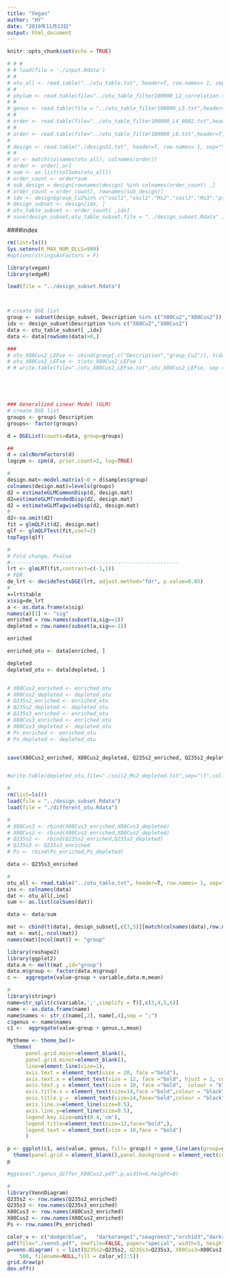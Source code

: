 ---
title: "Vegan"
author: "HY"
date: "2019年11月13日"
output: html_document
---

```{r setup, include=FALSE}
knitr::opts_chunk$set(echo = TRUE)
```


```{r }

# # #
# # load(file = './input.Rdata')
# #
# otu_all <- read.table("../otu_table.txt", header=T, row.names= 1, sep="\t")
# #
# phylum <- read.table(file="../otu_table_filter100000_L2_correlation.txt",header=T,row.names=1,sep="\t")
# #
# genus <- read.table(file = "../otu_table_filter100000_L5.txt",header=T, row.names=1, sep="\t")
# #
# order <- read.table(file="../otu_table_filter100000_L4_0802.txt",header=T,row.names=1,sep="\t")
# #
# order <- read.table(file="../otu_table_filter100000_L6.txt",header=T,row.names=1,sep="\t")
# 
# design <- read.table("./design31.txt", header=T, row.names= 1, sep="\t")
# #
# or <- match(colnames(otu_all), colnames(order)) 
# order <- order[,or]
# sum <- as.list(colSums(otu_all))  
# order_count <- order*sum 
# sub_design = design[rownames(design) %in% colnames(order_count) ,] 
# order_count = order_count[, rownames(sub_design)]
# idx <- design$group_Cu2%in% c("soil1","soil2","Ms2","soil3","Ms3","ps3","p3")
# design_subset <- design[idx, ]
# otu_table_subset <- order_count[ ,idx]
# save(design_subset,otu_table_subset,file = "../design_subset.Rdata" )

```

####index

```{r echo=TRUE, warning=TRUE}

rm(list=ls())
Sys.setenv(R_MAX_NUM_DLLS=999)
#options(stringsAsFactors = F)  

library(vegan)
library(edgeR)

load(file = "../design_subset.Rdata")



# create DGE list
group <- subset(design_subset, Description %in% c("X80Cu2","X80Cus2"))
idx <- design_subset$Description %in% c("X80Cu2","X80Cus2")
data <- otu_table_subset[ ,idx]  
data <- data[rowSums(data)>0,]

###
# otu_X80Cus2_LEFse <- cbind(group[,c("Description","group_Cu2")], t(data)[match(row.names(group),colnames(data)), ])
# otu_X80Cus2_LEFse <- t(otu_X80Cus2_LEFse )
# # write.table(file="./otu_X80Cus2_LEFse.txt",otu_X80Cus2_LEFse, sep = "\t" )





### Generalized Linear Model (GLM)
# create DGE list
groups <- group$ Description
groups<- factor(groups)

d = DGEList(counts=data, group=groups)

##
d = calcNormFactors(d)
logcpm <- cpm(d, prior.count=2, log=TRUE)

# 
design.mat<-model.matrix(~0 + d$samples$group)
colnames(design.mat)=levels(groups)
d2 = estimateGLMCommonDisp(d, design.mat)
d2=estimateGLMTrendedDisp(d2, design.mat)
d2 = estimateGLMTagwiseDisp(d2, design.mat)
#
d2<-na.omit(d2)
fit = glmQLFit(d2, design.mat)
qlf <- glmQLFTest(fit,coef=2)
topTags(qlf)

# 
# Fold change, Pvalue
#-------------------------------------------------------
lrt <- glmLRT(fit,contrast=c(-1,1))
# FDR
de_lrt <- decideTestsDGE(lrt, adjust.method="fdr", p.value=0.05)
# 
x=lrt$table
x$sig=de_lrt
a <- as.data.frame(x$sig)
names(a)[1] <- "sig"
enriched = row.names(subset(a,sig==1))
depleted = row.names(subset(a,sig==-1))

enriched

enriched_otu <- data[enriched, ]

depleted
depleted_otu <- data[depleted, ]


# X80Cus2_enriched <- enriched_otu
# X80Cus2_depleted <- depleted_otu
# Q235s2_enriched <- enriched_otu
# Q235s2_depleted <- depleted_otu
# Q235s3_enriched <- enriched_otu
# X80Cus3_enriched <- enriched_otu
# X80Cus3_depleted <- depleted_otu
# Ps_enriched <- enriched_otu
# Ps_depleted <- depleted_otu


save(X80Cus2_enriched, X80Cus2_depleted, Q235s2_enriched, Q235s2_depleted, Q235s3_enriched, X80Cus3_enriched,  X80Cus3_depleted,Ps_enriched, Ps_depleted, file = "./different_otu.Rdata")


#write.table(depleted_otu,file="./soil2_Ms2_depleted.txt",sep="\t",col.names = NA)

```


```{r }
#
rm(list=ls())
load(file = "../design_subset.Rdata")
load(file = "./different_otu.Rdata")

# 
# X80Cus3 <- rbind(X80Cus3_enriched,X80Cus3_depleted)
# X80Cus2 <- rbind(X80Cus2_enriched,X80Cus2_depleted)
# Q235s2 <-  rbind(Q235s2_enriched,Q235s2_depleted)
# Q235s3 <- Q235s3_enriched
# Ps <- rbind(Ps_enriched,Ps_depleted)

data <- Q235s3_enriched

#
otu_all <- read.table("../otu_table.txt", header=T, row.names= 1, sep="\t")
inx <- colnames(data)
dat <- otu_all[,inx]
sum <- as.list(colSums(dat)) 

data <- data/sum

mat <- cbind(t(data), design_subset[,c(3,5)][match(colnames(data),row.names(design_subset)), ])
mat <- mat[,-ncol(mat)]
names(mat)[ncol(mat)] <- "group"

library(reshape2)
library(ggplot2)
data.m <- melt(mat ,id="group")
data.m$group <- factor(data.m$group)
c <-  aggregate(value~group + variable,data.m,mean)

#
library(stringr)
name=str_split(c$variable,';',simplify = T)[,c(3,4,5,6)] 
name <- as.data.frame(name)
name$names <- str_c(name[,2], name[,4],sep = ";")
c$genus <- name$names
c1 <-  aggregate(value~group + genus,c,mean)  

Mytheme <- theme_bw()+
  theme(
      panel.grid.major=element_blank(),
      panel.grid.minor=element_blank(),
      line=element_line(size=1),
      axis.text = element_text(size = 20, face ="bold"),
      axis.text.x = element_text(size = 12, face ="bold", hjust = 1, colour = "black"),
      axis.text.y = element_text(size = 10, face ="bold",  colour = "black"),
      axis.title.x = element_text(size=14,face ="bold",colour = "black"),
      axis.title.y =  element_text(size=14,face="bold",colour = "black"),
      axis.line.x=element_line(size=0.5),
      axis.line.y=element_line(size=0.5),
      legend.key.size=unit(0.4,'cm'),
      legend.title=element_text(size=12,face="bold",),
      legend.text = element_text(size = 10,face = "bold") 
      )

p <- ggplot(c1, aes(value, genus, fill= group)) + geom_line(aes(group=genus)) + geom_point(shape=21,size=3,colour="black") + scale_fill_manual(values=c("#00AFBB","#FC4E07","#36BED9")) + theme(legend.position= c(0.75,0.1))+
  theme(panel.grid = element_blank(),panel.background = element_rect(color = 'black', fill = 'transparent'),axis.text.y = element_text(size = 10, hjust = 1))+xlim(c(0,0.3))+Mytheme
p

#ggsave("./genus_differ_X80Cus2.pdf",p,width=6,height=8)


```


```{r }
#
library(VennDiagram)
Q235s2 <- row.names(Q235s2_enriched)
Q235s3 <- row.names(Q235s3_enriched)
X80Cus3 <- row.names(X80Cus3_enriched)
X80Cus2 <- row.names(X80Cus2_enriched)
Ps <- row.names(Ps_enriched)

color_v <- c("dodgerblue",   "darkorange1","seagreen3","orchid3","darkred" )
pdf(file="./venn5.pdf", onefile=FALSE, paper="special", width=5, height=5, pointsize=10)
p=venn.diagram( x = list(Q235s2=Q235s2, Q235s3=Q235s3, X80Cus3=X80Cus3,X80Cus2=X80Cus2, Ps=Ps ),main.cex=2, resolution =
    500, filename=NULL,fill = color_v[1:5])
grid.draw(p)
dev.off()
```

